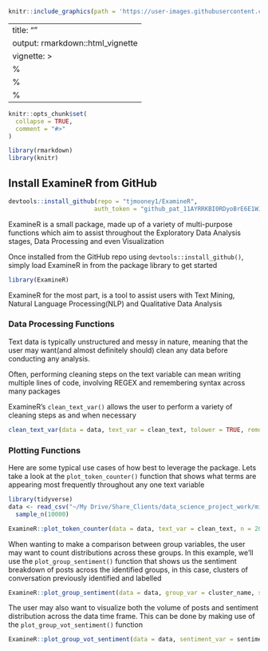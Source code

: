 ```r
knitr::include_graphics(path = 'https://user-images.githubusercontent.com/102962437/247979697-0ec25433-d506-44d0-aa05-55d8ae8e3893.png')
``` 

---
title: "" 
output: rmarkdown::html_vignette
vignette: >
  %\VignetteIndexEntry{ExamineR_vignette}
  %\VignetteEngine{knitr::rmarkdown}
  %\VignetteEncoding{UTF-8}
---

```r
knitr::opts_chunk$set(
  collapse = TRUE,
  comment = "#>"
)
```

```r
library(rmarkdown)
library(knitr)
```

## Install ExamineR from GitHub 
```r
devtools::install_github(repo = "tjmooney1/ExamineR",
                        auth_token = "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")
```

ExamineR is a small package, made up of a variety of multi-purpose functions which aim to assist throughout the Exploratory Data Analysis stages, Data Processing and even Visualization

Once installed from the GitHub repo using `devtools::install_github()`, simply load ExamineR in from the package library to get started
```r
library(ExamineR)
```

ExamineR for the most part, is a tool to assist users with Text Mining, Natural Language Processing(NLP) and Qualitative Data Analysis

### Data Processing Functions
Text data is typically unstructured and messy in nature, meaning that the user may want(and almost definitely should) clean any data before conducting any analysis.

Often, performing cleaning steps on the text variable can mean writing multiple lines of code, involving REGEX and remembering syntax across many packages 

ExamineR's `clean_text_var()` allows the user to perform a variety of cleaning steps as and when necessary
```r
clean_text_var(data = data, text_var = clean_text, tolower = TRUE, remove_hashtags = TRUE, remove_mentions = TRUE, remove_emojis = TRUE, remove_punctuation = TRUE, remove_digits = TRUE, remove_url = TRUE, clean_spaces = TRUE, in_parallel = TRUE)
```

### Plotting Functions

Here are some typical use cases of how best to leverage the package. Lets take a look at the `plot_token_counter()` function that shows what terms are appearing most frequently throughout any one text variable
```r
library(tidyverse)
data <- read_csv("~/My Drive/Share_Clients/data_science_project_work/microsoft/project_work/642_644_search_engine_ai_chatbot/642_phase_1/data/helper_data/landscaper_642_datav3.csv") %>% 
  sample_n(10000)
```
```r
ExamineR::plot_token_counter(data = data, text_var = clean_text, n = 20, text_size = 13, fill = "#89CFF0")
```

When wanting to make a comparison between group variables, the user may want to count distributions across these groups. In this example, we'll use the `plot_group_sentiment()` function that shows us the sentiment breakdown of posts across the identified groups, in this case, clusters of conversation previously identified and labelled
```r
ExamineR::plot_group_sentiment(data = data, group_var = cluster_name, sentiment_var = sentiment)
```

The user may also want to visualize both the volume of posts and sentiment distribution across the data time frame. This can be done by making use of the `plot_group_vot_sentiment()` function
```r
ExamineR::plot_group_vot_sentiment(data = data, sentiment_var = sentiment, date_var = date, group_var = cluster_name, unit = "month")
```

